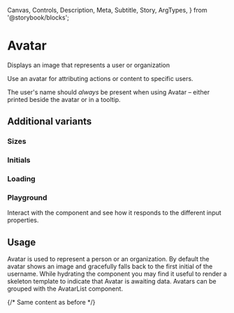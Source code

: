   Canvas,
  Controls,
  Description,
  Meta,
  Subtitle,
  Story,
  ArgTypes,
} from '@storybook/blocks';


# Avatar

<Meta of={AvatarStories} />

<Subtitle>Displays an image that represents a user or organization</Subtitle>

Use an avatar for attributing actions or content to specific users.

The user's name should _always_ be present when using Avatar – either printed beside the avatar or in a tooltip.

<Canvas>
  <Story of={AvatarStories.Standard} />
</Canvas>

## Additional variants

### Sizes

<Description of={AvatarStories.Sizes} />

<Story of={AvatarStories.Sizes} />

### Initials

<Description of={AvatarStories.Initials} />

<Story of={AvatarStories.Initials} />

### Loading

<Description of={AvatarStories.Loading} />

<Story of={AvatarStories.Loading} />

### Playground

Interact with the component and see how it responds to the different input properties.

<Canvas>
  <Story of={AvatarStories.Controls} />
</Canvas>

<Controls of={AvatarStories.Controls} />

<ArgTypes of={AvatarStories} />

## Usage

Avatar is used to represent a person or an organization. By default the avatar shows an image and gracefully falls back to the first initial of the username. While hydrating the component you may find it useful to render a skeleton template to indicate that Avatar is awaiting data. Avatars can be grouped with the AvatarList component.

{/* Same content as before */}
